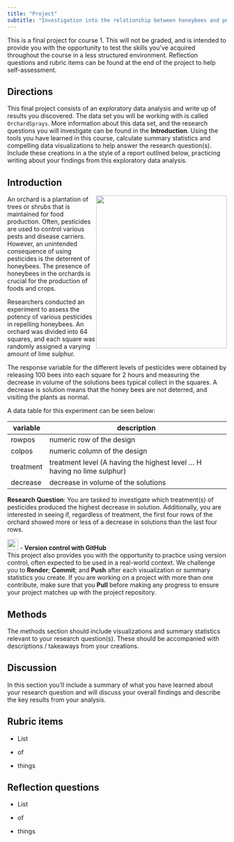 ```yaml
---
title: "Project"
subtitle: "Investigation into the relationship between honeybees and pesticides on orchards"
---
```


::: callout-important
This is a final project for course 1. This will not be graded, and is intended to provide you with the opportunity to test the skills you've acquired throughout the course in a less structured environment. Reflection questions and rubric items can be found at the end of the project to help self-assessment.
:::

## Directions

This final project consists of an exploratory data analysis and write up of results you discovered. The data set you will be working with is called `OrchardSprays`. More information about this data set, and the research questions you will investigate can be found in the **Introduction**. Using the tools you have learned in this course, calculate summary statistics and compelling data visualizations to help answer the research question(s). Include these creations in a the style of a report outlined below, practicing writing about your findings from this exploratory data analysis.

## Introduction

![](images/orchard.jpg){style="float: right;" fig-align="center" width="300" height="350"}

An orchard is a plantation of trees or shrubs that is maintained for food production. Often, pesticides are used to control various pests and disease carriers. However, an unintended consequence of using pesticides is the deterrent of honeybees. The presence of honeybees in the orchards is crucial for the production of foods and crops.

Researchers conducted an experiment to assess the potency of various pesticides in repelling honeybees. An orchard was divided into 64 squares, and each square was randomly assigned a varying amount of lime sulphur. 

The response variable for the different levels of pesticides were obtained by releasing 100 bees into each square for 2 hours and measuring the decrease in volume of the solutions bees typical collect in the squares. A decrease is solution means that the honey bees are not deterred, and visiting the plants as normal. 

A data table for this experiment can be seen below:

| variable  | description                                                               |
|-----------|---------------------------------------------------------------------------|
| rowpos    | numeric row of the design                                                 |
| colpos    | numeric column of the design                                              |
| treatment | treatment level (A having the highest level ... H having no lime sulphur) |
| decrease  | decrease in volume of the solutions                                       |

**Research Question**: You are tasked to investigate which treatment(s) of pesticides produced the highest decrease in solution. Additionally, you are interested in seeing if, regardless of treatment, the first four rows of the orchard showed more or less of a decrease in solutions than the last four rows. 

::: callout-important
![](images/github.png){fig-align="left" width="25" height="25"} - **Version control with GitHub** <br>
This project also provides you with the opportunity to practice using version control, often expected to be used in a real-world context. We challenge you to **Render**; **Commit**; and **Push** after each visualization or summary statistics you create. If you are working on a project with more than one contribute, make sure that you **Pull** before making any progress to ensure your project matches up with the project repository.
:::

## Methods 

The methods section should include visualizations and summary statistics relevant to your research question(s). These should be accompanied with descriptions / takeaways from your creations.

## Discussion

In this section you’ll include a summary of what you have learned about your research question and will discuss your overall findings and describe the key results from your analysis.

::: {.callout-tip collapse="true"}
## Rubric items

-   List

-   of

-   things
:::

::: {.callout-tip collapse="true"}
## Reflection questions

-   List

-   of

-   things
:::
